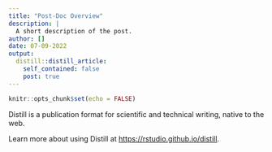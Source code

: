 ```yaml
---
title: "Post-Doc Overview"
description: |
  A short description of the post.
author: []
date: 07-09-2022
output:
  distill::distill_article:
    self_contained: false
    post: true
---
```



```r
knitr::opts_chunk$set(echo = FALSE)
```

Distill is a publication format for scientific and technical writing, native to the web.

Learn more about using Distill at <https://rstudio.github.io/distill>.


